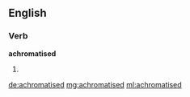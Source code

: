 ==English==

===Verb===
'''achromatised'''

# {{past of|[[achromatise]]}}

[[de:achromatised]]
[[mg:achromatised]]
[[ml:achromatised]]